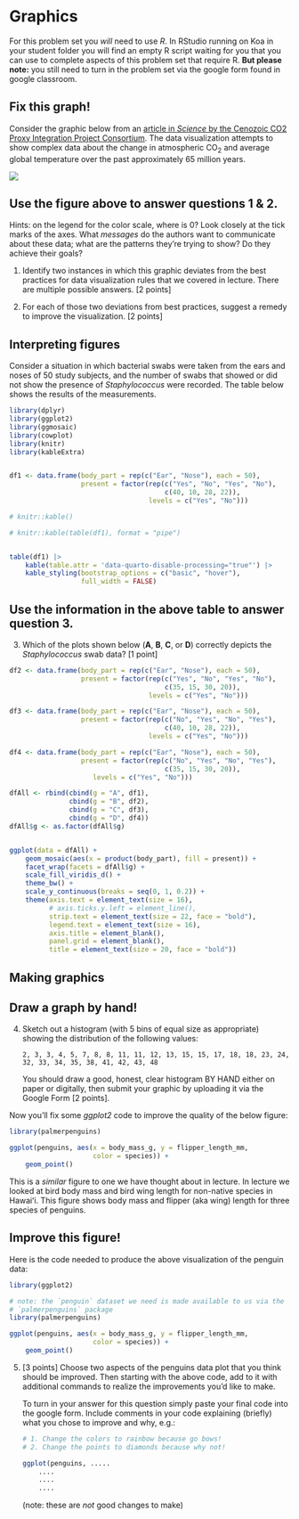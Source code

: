 # Graphics

For this problem set you *will* need to use *R*. In RStudio running on Koa in your student folder you will find an empty R script waiting for you that you can use to complete aspects of this problem set that require R.  **But please note:** you still need to turn in the problem set via the google form found in google classroom.

## Fix this graph! {.unnumbered}

Consider the graphic below from an [article in *Science* by the Cenozoic CO2 Proxy Integration Project Consortium](https://www.science.org/doi/10.1126/science.adi5177). The data visualization attempts to show complex data about the change in atmospheric CO$_2$ and average global temperature over the past approximately 65 million years.

![](img/cenozoic_co2.png)

::: {.callout-tip}
## Use the figure above to answer questions 1 & 2.

Hints: on the legend for the color scale, where is 0? Look closely at the tick marks of the axes. What *messages* do the authors want to communicate about these data; what are the patterns they're trying to show?  Do they achieve their goals?

1. Identify two instances in which this graphic deviates from the best practices for data visualization rules that we covered in lecture. There are multiple possible answers. [2 points]

2. For each of those two deviations from best practices, suggest a remedy to improve the visualization. [2 points]
:::

## Interpreting figures {.unnumbered}

Consider a situation in which bacterial swabs were taken from the ears and noses of 50 study subjects, and the number of swabs that showed or did not show the presence of *Staphylococcus* were recorded. The table below shows the results of the measurements. 

```r
library(dplyr)
library(ggplot2)
library(ggmosaic)
library(cowplot)
library(knitr)
library(kableExtra)


df1 <- data.frame(body_part = rep(c("Ear", "Nose"), each = 50),
                  present = factor(rep(c("Yes", "No", "Yes", "No"), 
                                       c(40, 10, 28, 22)),
                                   levels = c("Yes", "No")))

# knitr::kable()

# knitr::kable(table(df1), format = "pipe")


table(df1) |> 
    kable(table.attr = 'data-quarto-disable-processing="true"') |>
    kable_styling(bootstrap_options = c("basic", "hover"), 
                  full_width = FALSE)

```



:::  {.callout-tip}

## Use the information in the above table to answer question 3.

3. Which of the plots shown below (**A**, **B**, **C**, or **D**) correctly depicts the *Staphylococcus* swab data? [1 point]


```r

df2 <- data.frame(body_part = rep(c("Ear", "Nose"), each = 50),
                  present = factor(rep(c("Yes", "No", "Yes", "No"), 
                                       c(35, 15, 30, 20)),
                                   levels = c("Yes", "No")))

df3 <- data.frame(body_part = rep(c("Ear", "Nose"), each = 50),
                  present = factor(rep(c("No", "Yes", "No", "Yes"), 
                                       c(40, 10, 28, 22)),
                                   levels = c("Yes", "No")))

df4 <- data.frame(body_part = rep(c("Ear", "Nose"), each = 50),
                  present = factor(rep(c("No", "Yes", "No", "Yes"), 
                                       c(35, 15, 30, 20)),
                     levels = c("Yes", "No")))

dfAll <- rbind(cbind(g = "A", df1),
               cbind(g = "B", df2),
               cbind(g = "C", df3),
               cbind(g = "D", df4))
dfAll$g <- as.factor(dfAll$g)


ggplot(data = dfAll) +
    geom_mosaic(aes(x = product(body_part), fill = present)) +
    facet_wrap(facets = dfAll$g) +
    scale_fill_viridis_d() +
    theme_bw() +
    scale_y_continuous(breaks = seq(0, 1, 0.2)) +
    theme(axis.text = element_text(size = 16),
          # axis.ticks.y.left = element_line(),
          strip.text = element_text(size = 22, face = "bold"),
          legend.text = element_text(size = 16),
          axis.title = element_blank(),
          panel.grid = element_blank(),
          title = element_text(size = 20, face = "bold"))
```


:::


## Making graphics {.unnumbered}

:::  {.callout-tip}
## Draw a graph by hand!

4. Sketch out a histogram (with 5 bins of equal size as appropriate) showing the distribution of the following values: 

    `2, 3, 3, 4, 5, 7, 8, 8, 11, 11, 12, 13, 15, 15, 17, 18, 18, 23, 24, 32, 33, 34, 35, 38, 41, 42, 43, 48`

    You should draw a good, honest, clear histogram BY HAND either on paper or digitally, then submit your graphic by uploading it via the Google Form [2 points].

:::

Now you'll fix some *ggplot2* code to improve the quality of the below figure:

```r

library(palmerpenguins)

ggplot(penguins, aes(x = body_mass_g, y = flipper_length_mm,
                     color = species)) +
    geom_point()
```

This is a *similar* figure to one we have thought about in lecture. In lecture we looked at bird body mass and bird wing length for non-native species in Hawaiʻi. This figure shows body mass and flipper (aka wing) length for three species of penguins.

:::  {.callout-tip}
## Improve this figure!

Here is the code needed to produce the above visualization of the penguin data:

```r
library(ggplot2)

# note: the `penguin` dataset we need is made available to us via the 
# `palmerpenguins` package
library(palmerpenguins)

ggplot(penguins, aes(x = body_mass_g, y = flipper_length_mm,
                     color = species)) +
    geom_point()
```

5. [3 points] Choose two aspects of the penguins data plot that you think should be improved. Then starting with the above code, add to it with additional commands to realize the improvements you'd like to make.

    To turn in your answer for this question simply paste your final code into the google form. Include comments in your code explaining (briefly) what you chose to improve and why, e.g.:
    
    ```r
    # 1. Change the colors to rainbow because go bows!
    # 2. Change the points to diamonds because why not!
    
    ggplot(penguins, ..... 
        ....
        ....
        ....
    ```
    
    (note: these are *not* good changes to make)
:::
